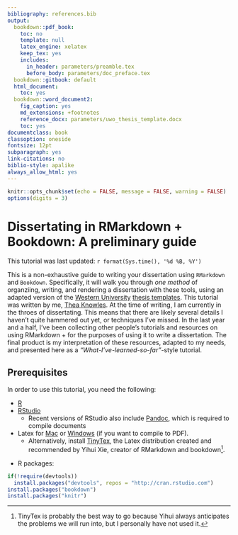 ```yaml
--- 
bibliography: references.bib
output:
  bookdown::pdf_book:
    toc: no
    template: null
    latex_engine: xelatex
    keep_tex: yes
    includes:
      in_header: parameters/preamble.tex
      before_body: parameters/doc_preface.tex
  bookdown::gitbook: default
  html_document:
    toc: yes
  bookdown::word_document2:
    fig_caption: yes
    md_extensions: +footnotes
    reference_docx: parameters/uwo_thesis_template.docx
    toc: yes
documentclass: book
classoption: oneside
fontsize: 12pt
subparagraph: yes
link-citations: no
biblio-style: apalike
always_allow_html: yes
---
```

```r
knitr::opts_chunk$set(echo = FALSE, message = FALSE, warning = FALSE)
options(digits = 3)
```

# Dissertating in RMarkdown + Bookdown: A preliminary guide

This tutorial was last updated: `r format(Sys.time(), '%d %B, %Y')`

This is a non-exhaustive guide to writing your dissertation using `RMarkdown` and `Bookdown`. 
Specifically, it will walk you through *one method* of organziing, writing, and rendering a dissertation with these tools, using an adapted version of the [Western University](uwo.ca) [thesis templates](https://grad.uwo.ca/academics/thesis/formatting.html).
This tutorial was written by me, [Thea Knowles](theaknowles.com). At the time of writing, I am currently in the throes of dissertating. This means that there are likely several details I haven't quite hammered out yet, or techniques I've missed. In the last year and a half, I've been collecting other people's tutorials and resources on using RMarkdown + for the purposes of using it to write a dissertation. The final product is my interpretation of these resources, adapted to my needs, and presented here as a *"What-I've-learned-so-far"*-style tutorial.

## Prerequisites

In order to use this tutorial, you need the following:

- [R](https://www.r-project.org/)
- [RStudio](https://www.rstudio.com/products/rstudio/download/)
  - Recent versions of RStudio also include [Pandoc](), which is required to compile documents
- Latex for [Mac](https://tug.org/mactex/mactex-download.html) or [Windows](https://miktex.org/download) (if you want to compile to PDF).
  - Alternatively, install [TinyTex](https://yihui.name/tinytex/), the Latex distribution created and recommended by Yihui Xie, creator of RMarkdown and bookdown[^139].

[^139]: TinyTex is probably the best way to go because Yihui always anticipates the problems we will run into, but I personally have not used it.

- R packages:

```r
if(!require(devtools))
  install.packages("devtools", repos = "http://cran.rstudio.com")
install.packages("bookdown")
install.packages("knitr")

```

